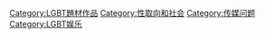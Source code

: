 [[Category:LGBT題材作品|Category:LGBT題材作品]]
[[Category:性取向和社会|Category:性取向和社会]]
[[Category:传媒问题|Category:传媒问题]]
[[Category:LGBT娱乐|Category:LGBT娱乐]]